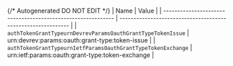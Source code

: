 {/* Autogenerated DO NOT EDIT  */}
| Name                                                         | Value                                                        |
| ------------------------------------------------------------ | ------------------------------------------------------------ |
| `authTokenGrantTypeurnDevrevParamsOauthGrantTypeTokenIssue`  | urn:devrev:params:oauth:grant-type:token-issue               |
| `authTokenGrantTypeurnIetfParamsOauthGrantTypeTokenExchange` | urn:ietf:params:oauth:grant-type:token-exchange              |
